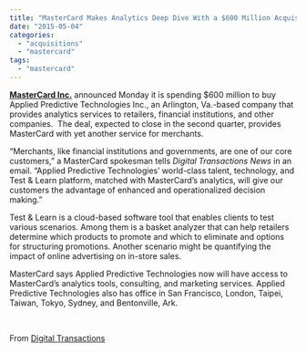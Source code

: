```yaml
---
title: "MasterCard Makes Analytics Deep Dive With a $600 Million Acquisition"
date: "2015-05-04"
categories: 
  - "acquisitions"
  - "mastercard"
tags: 
  - "mastercard"
---
```


**[MasterCard Inc.](http://newsroom.mastercard.com/press-releases/mastercard-announces-acquisition-of-applied-predictive-technologies/  "Read the MasterCard release")** announced Monday it is spending $600 million to buy Applied Predictive Technologies Inc., an Arlington, Va.-based company that provides analytics services to retailers, financial institutions, and other companies.  The deal, expected to close in the second quarter, provides MasterCard with yet another service for merchants.

“Merchants, like financial institutions and governments, are one of our core customers,” a MasterCard spokesman tells _Digital Transactions News_ in an email. “Applied Predictive Technologies’ world-class talent, technology, and Test & Learn platform, matched with MasterCard’s analytics, will give our customers the advantage of enhanced and operationalized decision making.”

Test & Learn is a cloud-based software tool that enables clients to test various scenarios. Among them is a basket analyzer that can help retailers determine which products to promote and which to eliminate and options for structuring promotions. Another scenario might be quantifying the impact of online advertising on in-store sales.

MasterCard says Applied Predictive Technologies now will have access to MasterCard’s analytics tools, consulting, and marketing services. Applied Predictive Technologies also has office in San Francisco, London, Taipei, Taiwan, Tokyo, Sydney, and Bentonville, Ark.

 

From [Digital Transactions](http://digitaltransactions.net/news/story/MasterCard-Makes-an-Analytics-Deep-Dive-With-a-_600-Million-Acquisition)
